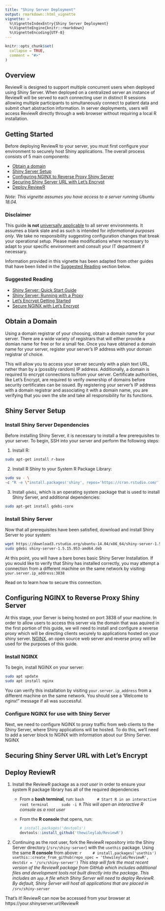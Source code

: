 ```yaml
---
title: "Shiny Server Deployment"
output: rmarkdown::html_vignette
vignette: >
  %\VignetteIndexEntry{Shiny Server Deployment}
  %\VignetteEngine{knitr::rmarkdown}
  %\VignetteEncoding{UTF-8}
---
```


```r
knitr::opts_chunk$set(
  collapse = TRUE,
  comment = "#>"
)
```

## Overview

ReviewR is designed to support multiple concurrent users when deployed using Shiny Server. When deployed on a centralized server an instance of ReviewR will be served to each connecting user in distinct R sessions allowing multiple participants to simultaneously connect to patient data and submit chart abstraction information. In server deployments, users will access ReviewR directly through a web browser without requiring a local R installation.

## Getting Started

Before deploying ReviewR to your server, you must first configure your environment to securely host Shiny applications. The overall process consists of 5 main components:

* [Obtain a domain](#obtain-a-domain)
* [Shiny Server Setup](#shiny-server-setup)
* [Configuring NGINX to Reverse Proxy Shiny Server](#configuring-nginx-to-reverse-proxy-shiny-server)
* [Securing Shiny Server URL with Let's Encrypt](#lets-encrypt)
* [Deploy ReviewR](#deploy-reviewr)

*Note: This vignette assumes you have access to a server running Ubuntu 18.04.* 

### Disclaimer

This guide **is not** [universally applicable](https://xkcd.com/1654/) to all server environments. It assumes a blank slate and as such is intended for _informational purposes only_. We take no responsibility suggesting configuration changes that break your operational setup. Please make modifications where necessary to adapt to your specific environment and consult your IT department if necessary. 

Information provided in this vignette has been adapted from other guides that have been listed in the <a href="#suggested-reading">Suggested Reading</a> section below.

### Suggested Reading 
* [Shiny Server: Quick Start Guide](https://support.rstudio.com/hc/en-us/articles/360011458854-Shiny-Server-Quick-Start-Installation-and-Configuration)
* [Shiny Server: Running with a Proxy](https://support.rstudio.com/hc/en-us/articles/213733868-Running-Shiny-Server-with-a-Proxy)
* [Let's Encrypt Getting Started](https://letsencrypt.org/getting-started/)
* [Secure NGINX with Let's Encrypt](https://www.digitalocean.com/community/tutorials/how-to-secure-nginx-with-let-s-encrypt-on-ubuntu-18-04)

## Obtain a Domain

Using a domain registrar of your choosing, obtain a domain name for your server. There are a wide variety of registrars that will either provide a domian name for free or for a small fee. Once you have obtained a domain name for your server, register your server's IP address with your domain registrar of choice. 

This will allow you to access your server securely with a plain text URL, rather than by a (possibly random) IP address. Additionally, a domain is required to encrypt connections to/from your server. Certificate authorities, like Let's Encrypt, are required to verify ownership of domains before security certificates can be issued. By registering your server's IP address with a domain registrar and associating it with a domain name, you are verifying that you own the site and take all responsibility for its functions.

## Shiny Server Setup

### Install Shiny Server Dependencies

Before installing Shiny Server, it is necessary to install a few prerequisites to your server. To begin, SSH into your server and perform the following steps:

1. Install R:
```bash
sudo apt-get install r-base
```

2. Install R Shiny to your System R Package Library:
```bash
sudo su - \
-c "R -e \"install.packages('shiny', repos='https://cran.rstudio.com/')\""
```

3. Install `gdebi`, which is an operating system package that is used to install Shiny Server, and additional dependencies:
```bash
sudo apt-get install gdebi-core
```

### Install Shiny Server
Now that all prerequisites have been satisfied, download and install Shiny Server to your system:

```bash
wget https://download3.rstudio.org/ubuntu-14.04/x86_64/shiny-server-1.5.15.953-amd64.deb
sudo gdebi shiny-server-1.5.15.953-amd64.deb
```

At this point, you will have a bare bones basic Shiny Server Installation. If you would like to verify that Shiny has installed correctly, you may attempt a connection from a different machine on the same network by visiting: `your.server.ip_address:3838`

Read on to learn how to secure this connection.

## Configuring NGINX to Reverse Proxy Shiny Server

At this stage, your Server is being hosted on port 3838 of your machine. In order to allow users to access this server via the domain that was aquired in the first portion of this guide, we will need to install and configure a reverse proxy which will be directing clients securely to applications hosted on your shiny server. [NGINX](https://www.nginx.com/), an open source web server and reverse proxy will be used for the purposes of this guide.

### Install NGINX
To begin, install NGINX on your server:
```bash
sudo apt update
sudo apt install nginx
```

You can verify this installation by visiting `your.server.ip_address` from a different machine on the same network. You should see a 'Welcome to nginx!" message if all was successful.

### Configure NGINX for use with Shiny Server

Next, we need to configure NGINX to proxy traffic from web clients to the Shiny Server, where Shiny applications will be hosted. To do this, we'll need to add a server block to NGINX with information about our Shiny Server. NGINX

## Securing Shiny Server URL with Let's Encrypt <a id="lets-encrypt"></a>

## Deploy ReviewR

1. Install the ReviewR package as a _root user_ in order to ensure your system R package library has all of the required dependencies
    + From a **bash terminal**, run:
        ```bash
        # Start R in an interactive root terminal
        sudo -i R
        ```
    *This will open an interactive R console as a root user*
    + From the **R console** that opens, run:
      ```r
      # install.packages('devtools')
      devtools::install_github('thewileylab/ReviewR')
      ```
2. Continuing as the root user, fork the ReviewR repository into the Shiny Server directory (`/srv/shiny-server`) with the `usethis` package. Using the same **R console** from above: 
    ```r
    # install.packages('usethis')
    usethis::create_from_github(repo_spec = 'thewileylab/ReviewR', destdir = '/srv/shiny-server')
    ```
    *This step will fork the most recent version of the ReviewR package from GitHub which includes additional files and development tools not built directly into the package. This includes an `app.R` file which Shiny Server will need to deploy ReviewR. By default, Shiny Server will host all applications that are placed in `/srv/shiny-server`*

That's it! ReviewR can now be accessed from your browser at https://your.shinyserver.url/ReviewR
